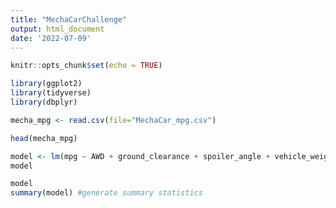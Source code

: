 ```yaml
---
title: "MechaCarChallenge"
output: html_document
date: '2022-07-09'
---
```


```r
knitr::opts_chunk$set(echo = TRUE)
```


```r
library(ggplot2)
library(tidyverse)
library(dbplyr)
```


```r
mecha_mpg <- read.csv(file="MechaCar_mpg.csv")
```

```r
head(mecha_mpg)
```

```r
model <- lm(mpg ~ AWD + ground_clearance + spoiler_angle + vehicle_weight + vehicle_length,data=mecha_mpg) #generate multiple linear regression model
model
```

```r
model
summary(model) #generate summary statistics
```
